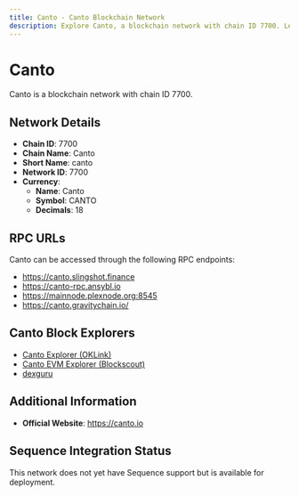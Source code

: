 ```yaml
--- 
title: Canto - Canto Blockchain Network
description: Explore Canto, a blockchain network with chain ID 7700. Learn about its native currency, Canto, and how to interact with the network.
---
```


# Canto

Canto is a blockchain network with chain ID 7700.

## Network Details

- **Chain ID**: 7700
- **Chain Name**: Canto
- **Short Name**: canto
- **Network ID**: 7700
- **Currency**: 
  - **Name**: Canto
  - **Symbol**: CANTO
  - **Decimals**: 18

## RPC URLs

Canto can be accessed through the following RPC endpoints:

- https://canto.slingshot.finance
- https://canto-rpc.ansybl.io
- https://mainnode.plexnode.org:8545
- https://canto.gravitychain.io/

## Canto Block Explorers

- [Canto Explorer (OKLink)](https://www.oklink.com/canto)
- [Canto EVM Explorer (Blockscout)](https://tuber.build)
- [dexguru](https://canto.dex.guru)

## Additional Information

- **Official Website**: https://canto.io

## Sequence Integration Status

This network does not yet have Sequence support but is available for deployment.
